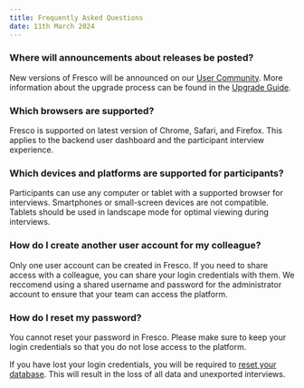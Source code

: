 ```yaml
---
title: Frequently Asked Questions
date: 11th March 2024
---
```


### Where will announcements about releases be posted?

New versions of Fresco will be announced on our <a href="https://community.networkcanvas.com/" target="_blank">User Community</a>. More information about the upgrade process can be found in the [Upgrade Guide](./deployment/upgrading).

### Which browsers are supported?

Fresco is supported on latest version of Chrome, Safari, and Firefox. This applies to the backend user dashboard and the participant interview experience.

### Which devices and platforms are supported for participants?

Participants can use any computer or tablet with a supported browser for interviews. Smartphones or small-screen devices are not compatible. Tablets should be used in landscape mode for optimal viewing during interviews.

### How do I create another user account for my colleague?

Only one user account can be created in Fresco. If you need to share access with a colleague, you can share your login credentials with them. We reccomend using a shared username and password for the administrator account to ensure that your team can access the platform.

### How do I reset my password?

You cannot reset your password in Fresco. Please make sure to keep your login credentials so that you do not lose access to the platform.

<TipBox danger>

If you have lost your login credentials, you will be required to [reset your database](/en/fresco/troubleshooting#instance-expired---reset-your-database). This will result in the loss of all data and unexported interviews.

</TipBox>
